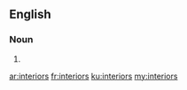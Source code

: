 ==English==

===Noun===
{{head|en|plural}}

# {{plural of|interior|lang=en|nocat=1}}

[[ar:interiors]]
[[fr:interiors]]
[[ku:interiors]]
[[my:interiors]]